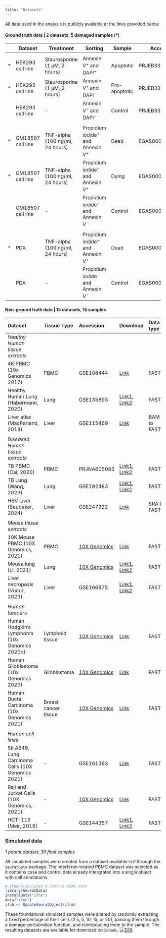```yaml
---
title: "Datasets"
---
```


All data used in the analysis is publicly available at the links provided below. 

#### Ground truth data | 2 datasets, 5 damaged samples (*)

|   | Dataset           | Treatment                          | Sorting                           | Sample      | Accession | Download |
|---|-------------------|------------------------------------|-----------------------------------|-------------|-----------|----------|
| | | | | | |||
| * | HEK293 cell line  | Staurosporine (1 μM, 2 hours)      | Annexin V<sup>+</sup> and DAPI<sup>+</sup> | Apoptotic   | PRJEB33078         | [ENA, BAM files](http://ftp.sra.ebi.ac.uk/vol1/run/ERR337/ERR3379692/apoptotic_genome.bam)       |
| * | HEK293 cell line  | Staurosporine (1 μM, 2 hours)      | Annexin V<sup>+</sup> and DAPI<sup>-</sup> | Pro-apoptotic | PRJEB33078         | [ENA, BAM files](http://ftp.sra.ebi.ac.uk/vol1/run/ERR337/ERR3379695/proapoptotic_genome.bam)     |
|   | HEK293 cell line  | -                                  | Annexin V<sup>-</sup> and DAPI<sup>-</sup> | Control     | PRJEB33078         | [ENA, BAM files](http://ftp.sra.ebi.ac.uk/vol1/run/ERR337/ERR3379693/healthy_genome.bam)       |
| | | | | | |||
| * | GM18507 cell line | TNF-alpha (100 ng/ml, 24 hours)    | Propidium iodide<sup>+</sup> and Annexin V<sup>+</sup>  | Dead        | EGAS00001003753         | [Zenodo, TENX049_SA928_003_sceset_v3_raw.rds](https://zenodo.org/records/3407791)      |
| * | GM18507 cell line | TNF-alpha (100 ng/ml, 24 hours)    | Propidium iodide<sup>-</sup> and Annexin V<sup>+</sup>  | Dying       | EGAS00001003753         | [Zenodo, TENX049_SA928_002_sceset_v3_raw.rds](https://zenodo.org/records/3407791)     |
|   | GM18507 cell line | -                                  | Propidium iodide<sup>-</sup> and Annexin V<sup>-</sup> | Control     | EGAS00001003753         | [Zenodo, TENX049_SA928_001_sceset_v3_raw.rds](https://zenodo.org/records/3407791)       |
| | | | | | |||
| * | PDX               | TNF-alpha (100 ng/ml, 24 hours)    | Propidium iodide<sup>+</sup> and Annexin V<sup>+</sup>  | Dead        | EGAS00001003753         | [Zenodo, TENX019_SA604X7XB02089_004_sceset_v3_raw.rds](https://zenodo.org/records/3407791)       |
|   | PDX               | -    | Propidium iodide<sup>-</sup> and Annexin V<sup>-</sup>  | Control       | EGAS00001003753         | [Zenodo, TENX019_SA604X7XB02089_002_sceset_v3_raw.rds](https://zenodo.org/records/3407791)       |



#### Non-ground truth data    |    15 datasets, 15 samples

| Dataset |  Tissue Type | Accession | Download | Data type | Protocol |
|:--------|:--------|:--------|:--------|:--------|:--------|
| _Healthy Human tissue extracts_ | | | | | | 
| 4K PBMC (10x Genomics 2017)                            | PBMC               | GSE108444 | [Link](https://s3-us-west-2.amazonaws.com/10x.files/samples/cell-exp/2.1.0/pbmc4k/pbmc4k_fastqs.tar)                                                                                                          | FASTQ        | 10x v2, normal         |
| Healthy Human Lung (Habermann, 2020)                   | Lung               | GSE135893 | [Link1](http://ftp.sra.ebi.ac.uk/vol1/fastq/SRR998/002/SRR9985352/SRR9985352_1.fastq.gz), [Link2](http://ftp.sra.ebi.ac.uk/vol1/fastq/SRR998/002/SRR9985352/SRR9985352_2.fastq.gz)                              | FASTQ        | 10x v2, extra length   |
| Liver atlas (MacParland, 2018)                         | Liver              | GSE115469 | [Link](http://ftp.sra.ebi.ac.uk/vol1/run/SRR727/SRR7276474/bam/P1TLH.bam)                                                                                                                                      | BAM to FASTQ | 10x v2, normal         |
| | | | | |
| _Diseased Human tissue extracts_ | | | | |
| TB PBMC (Cai, 2020)                                    | PBMC                | PRJNA605083 | [Link1](http://ftp.sra.ebi.ac.uk/vol1/fastq/SRR110/091/SRR11038991/SRR11038991_1.fastq.gz), [Link2](http://ftp.sra.ebi.ac.uk/vol1/fastq/SRR110/091/SRR11038991/SRR11038991_2.fastq.gz)                          | FASTQ        | 10x v2, normal         |
| TB Lung (Wang, 2023)                                   | Lung                | GSE192483 | [Link1](http://ftp.sra.ebi.ac.uk/vol1/fastq/SRR217/019/SRR21771719/SRR21771719_1.fastq.gz), [Link2](http://ftp.sra.ebi.ac.uk/vol1/fastq/SRR217/019/SRR21771719/SRR21771719_2.fastq.gz)                          | FASTQ        | 10x v2, extra length   |
| HBV Liver (Beudeker, 2024)                             | Liver               | GSE247322 | [Link](https://sra-pub-run-odp.s3.amazonaws.com/sra/SRR26730867/SRR26730867)                                                                                                                                   | SRA to FASTQ | 10x v3                 |
| | | | | |
| _Mouse tissue extracts_ | | | | |
| 10K Mouse PBMC (10X Genomics, 2021)                    | PBMC                 | [10X Genomics](https://www.10xgenomics.com/datasets/10-k-mouse-pbm-cs-multiplexed-2-cm-os-3-1-standard-6-0-0) | [Link](https://s3-us-west-2.amazonaws.com/10x.files/samples/cell-exp/6.0.0/SC3_v3_NextGem_DI_CellPlex_Mouse_PBMC_10K_Multiplex/SC3_v3_NextGem_DI_CellPlex_Mouse_PBMC_10K_Multiplex_fastqs.tar)               | FASTQ        | 10x v3                 |
| Mouse lung (Li, 2021)                                  | Lung                 | [10X Genomics](https://www.ncbi.nlm.nih.gov/sra/?term=SRR16190628) | [Link1](http://ftp.sra.ebi.ac.uk/vol1/fastq/SRR161/028/SRR16190628/SRR16190628_1.fastq.gz), [Link2](http://ftp.sra.ebi.ac.uk/vol1/fastq/SRR161/028/SRR16190628/SRR16190628_2.fastq.gz)                          | FASTQ        | 10x v3                 |
| Liver necroposis (Vucur, 2023)                         | Liver                | GSE166875 | [Link1](http://ftp.sra.ebi.ac.uk/vol1/fastq/SRR137/006/SRR13724006/SRR13724006_1.fastq.gz), [Link2](http://ftp.sra.ebi.ac.uk/vol1/fastq/SRR137/006/SRR13724006/SRR13724006_2.fastq.gz)                          | FASTQ        | 10x v2, normal         |
| | | | | |
| _Human tumours_ | | | | |
| Human Hodgkin's Lymphoma (10x Genomics 2020b)          | Lymphoid tissue      | [10X Genomics](https://www.10xgenomics.com/datasets/hodgkins-lymphoma-dissociated-tumor-targeted-immunology-panel-3-1-standard-4-0-0) | [Link](https://s3-us-west-2.amazonaws.com/10x.files/samples/cell-exp/4.0.0/Parent_NGSC3_DI_HodgkinsLymphoma/Parent_NGSC3_DI_HodgkinsLymphoma_fastqs.tar)                                                     | FASTQ        | 10x v3                 |
| Human Glioblastoma (10x Genomics 2020)                 | Glioblastoma         | [10X Genomics](https://www.10xgenomics.com/datasets/human-glioblastoma-multiforme-3-v-3-whole-transcriptome-analysis-3-standard-4-0-0) | [Link](https://cf.10xgenomics.com/samples/cell-exp/4.0.0/Parent_SC3v3_Human_Glioblastoma/Parent_SC3v3_Human_Glioblastoma_fastqs.tar)                                                                         | FASTQ        | 10x v3                 |
| Human Ductal Carcinoma (10x Genomics 2021)             | Breast cancer tissue | [10X Genomics](https://www.10xgenomics.com/datasets/7-5-k-sorted-cells-from-human-invasive-ductal-carcinoma-3-v-3-1-3-1-standard-6-0-0)  | [Link](https://s3-us-west-2.amazonaws.com/10x.files/samples/cell-exp/6.0.0/Breast_Cancer_3p/Breast_Cancer_3p_fastqs.tar)                                                                                     | FASTQ        | 10x v3                 |
| | | | | |
| _Human cell lines_ | | | | |
| 5k A549, Lung Carcinoma Cells (10X Genomics 2021)      | -                    | GSE161363 | [Link](https://s3-us-west-2.amazonaws.com/10x.files/samples/cell-exp/6.0.0/SC3_v3_NextGem_DI_CRISPR_A549_5K_Multiplex/SC3_v3_NextGem_DI_CRISPR_A549_5K_Multiplex_fastqs.tar)                                 | FASTQ        | 10x v3                 |
| Raji and Jurkat Cells (10X Genomics, 2021)             | -                    | [10X Genomics](https://www.10xgenomics.com/datasets/10-k-1-1-mixture-of-raji-and-jurkat-cells-multiplexed-2-cm-os-3-1-standard-6-0-0) | [Link](https://s3-us-west-2.amazonaws.com/10x.files/samples/cell-exp/6.0.0/SC3_v3_NextGem_DI_CellPlex_Jurkat_Raji_10K_Multiplex/SC3_v3_NextGem_DI_CellPlex_Jurkat_Raji_10K_Multiplex_fastqs.tar)             | FASTQ        | 10x v3                 |
| HCT-116 (Meir, 2016)                                   | -                    | GSE144357 | [Link1](http://ftp.sra.ebi.ac.uk/vol1/fastq/SRR109/069/SRR10974769/SRR10974769_1.fastq.gz), [Link2](http://ftp.sra.ebi.ac.uk/vol1/fastq/SRR109/069/SRR10974769/SRR10974769_2.fastq.gz)                          | FASTQ        | 10x v2, normal         |


### **Simulated data** 
_1 parent dataset, 30 final samples_

All simulated samples were created from a dataset available in ```R``` through the ```SeuratData``` package. The interferon-treated PBMC dataset was selected as it contains case and control data already intergrated into a single object with cell annotations. 

```R
# IFNB-Stimulated & Control PBMC data
library(SeuratData)
InstallData("ifnb")
data("ifnb")
ifnb <- UpdateSeuratObject(ifnb)
```

These foundational simulated samples were altered by randomly extracting a fixed percentage of their cells (2.5, 5, 10, 15, or 20), passing them through a damage-pertubration function, and reintroducing them to the sample. The resulting datasets are available for download on ```Zenodo```, [![DOI](https://zenodo.org/badge/DOI/10.5281/zenodo.14048075.svg)](https://doi.org/10.5281/zenodo.14048075).

<br>